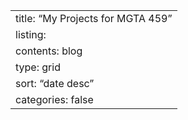 ---
title: "My Projects for MGTA 459"
listing:
  contents: blog
  type: grid
  sort: "date desc"
  categories: false
---